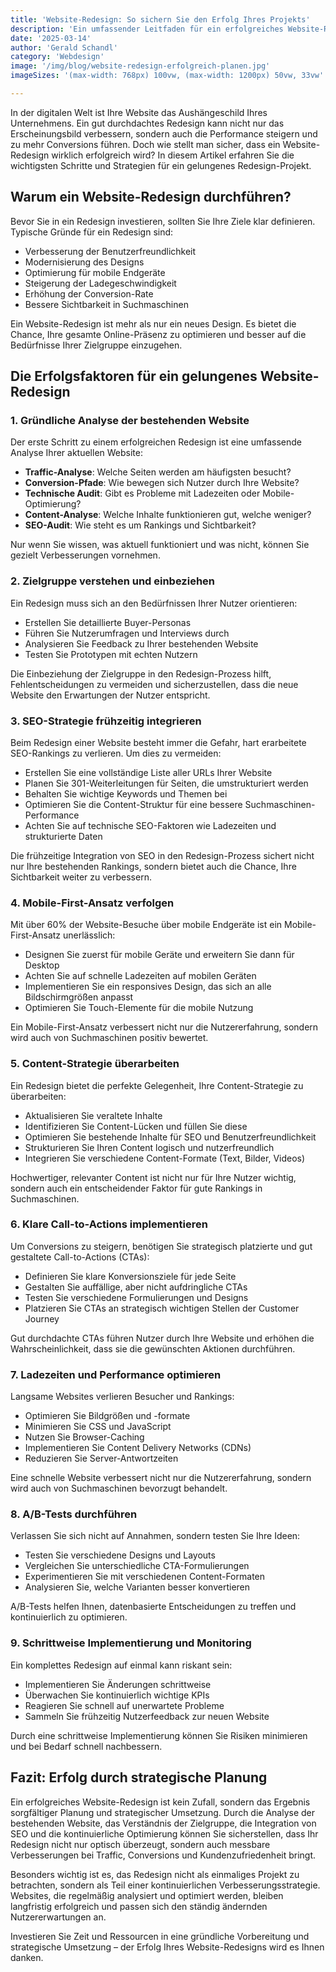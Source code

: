 ```yaml
---
title: 'Website-Redesign: So sichern Sie den Erfolg Ihres Projekts'
description: 'Ein umfassender Leitfaden für ein erfolgreiches Website-Redesign: Von der Analyse bis zur Implementierung. Erfahren Sie, wie Sie Ihr Redesign-Projekt strategisch planen und umsetzen.'
date: '2025-03-14'
author: 'Gerald Schandl'
category: 'Webdesign'
image: '/img/blog/website-redesign-erfolgreich-planen.jpg'
imageSizes: '(max-width: 768px) 100vw, (max-width: 1200px) 50vw, 33vw'

---
```


In der digitalen Welt ist Ihre Website das Aushängeschild Ihres Unternehmens. Ein gut durchdachtes Redesign kann nicht nur das Erscheinungsbild verbessern, sondern auch die Performance steigern und zu mehr Conversions führen. Doch wie stellt man sicher, dass ein Website-Redesign wirklich erfolgreich wird? In diesem Artikel erfahren Sie die wichtigsten Schritte und Strategien für ein gelungenes Redesign-Projekt.

## Warum ein Website-Redesign durchführen?

Bevor Sie in ein Redesign investieren, sollten Sie Ihre Ziele klar definieren. Typische Gründe für ein Redesign sind:

- Verbesserung der Benutzerfreundlichkeit
- Modernisierung des Designs
- Optimierung für mobile Endgeräte
- Steigerung der Ladegeschwindigkeit
- Erhöhung der Conversion-Rate
- Bessere Sichtbarkeit in Suchmaschinen

Ein Website-Redesign ist mehr als nur ein neues Design. Es bietet die Chance, Ihre gesamte Online-Präsenz zu optimieren und besser auf die Bedürfnisse Ihrer Zielgruppe einzugehen.

## Die Erfolgsfaktoren für ein gelungenes Website-Redesign

### 1. Gründliche Analyse der bestehenden Website

Der erste Schritt zu einem erfolgreichen Redesign ist eine umfassende Analyse Ihrer aktuellen Website:

- **Traffic-Analyse**: Welche Seiten werden am häufigsten besucht?
- **Conversion-Pfade**: Wie bewegen sich Nutzer durch Ihre Website?
- **Technische Audit**: Gibt es Probleme mit Ladezeiten oder Mobile-Optimierung?
- **Content-Analyse**: Welche Inhalte funktionieren gut, welche weniger?
- **SEO-Audit**: Wie steht es um Rankings und Sichtbarkeit?

Nur wenn Sie wissen, was aktuell funktioniert und was nicht, können Sie gezielt Verbesserungen vornehmen.

### 2. Zielgruppe verstehen und einbeziehen

Ein Redesign muss sich an den Bedürfnissen Ihrer Nutzer orientieren:

- Erstellen Sie detaillierte Buyer-Personas
- Führen Sie Nutzerumfragen und Interviews durch
- Analysieren Sie Feedback zu Ihrer bestehenden Website
- Testen Sie Prototypen mit echten Nutzern

Die Einbeziehung der Zielgruppe in den Redesign-Prozess hilft, Fehlentscheidungen zu vermeiden und sicherzustellen, dass die neue Website den Erwartungen der Nutzer entspricht.

### 3. SEO-Strategie frühzeitig integrieren

Beim Redesign einer Website besteht immer die Gefahr, hart erarbeitete SEO-Rankings zu verlieren. Um dies zu vermeiden:

- Erstellen Sie eine vollständige Liste aller URLs Ihrer Website
- Planen Sie 301-Weiterleitungen für Seiten, die umstrukturiert werden
- Behalten Sie wichtige Keywords und Themen bei
- Optimieren Sie die Content-Struktur für eine bessere Suchmaschinen-Performance
- Achten Sie auf technische SEO-Faktoren wie Ladezeiten und strukturierte Daten

Die frühzeitige Integration von SEO in den Redesign-Prozess sichert nicht nur Ihre bestehenden Rankings, sondern bietet auch die Chance, Ihre Sichtbarkeit weiter zu verbessern.

### 4. Mobile-First-Ansatz verfolgen

Mit über 60% der Website-Besuche über mobile Endgeräte ist ein Mobile-First-Ansatz unerlässlich:

- Designen Sie zuerst für mobile Geräte und erweitern Sie dann für Desktop
- Achten Sie auf schnelle Ladezeiten auf mobilen Geräten
- Implementieren Sie ein responsives Design, das sich an alle Bildschirmgrößen anpasst
- Optimieren Sie Touch-Elemente für die mobile Nutzung

Ein Mobile-First-Ansatz verbessert nicht nur die Nutzererfahrung, sondern wird auch von Suchmaschinen positiv bewertet.

### 5. Content-Strategie überarbeiten

Ein Redesign bietet die perfekte Gelegenheit, Ihre Content-Strategie zu überarbeiten:

- Aktualisieren Sie veraltete Inhalte
- Identifizieren Sie Content-Lücken und füllen Sie diese
- Optimieren Sie bestehende Inhalte für SEO und Benutzerfreundlichkeit
- Strukturieren Sie Ihren Content logisch und nutzerfreundlich
- Integrieren Sie verschiedene Content-Formate (Text, Bilder, Videos)

Hochwertiger, relevanter Content ist nicht nur für Ihre Nutzer wichtig, sondern auch ein entscheidender Faktor für gute Rankings in Suchmaschinen.

### 6. Klare Call-to-Actions implementieren

Um Conversions zu steigern, benötigen Sie strategisch platzierte und gut gestaltete Call-to-Actions (CTAs):

- Definieren Sie klare Konversionsziele für jede Seite
- Gestalten Sie auffällige, aber nicht aufdringliche CTAs
- Testen Sie verschiedene Formulierungen und Designs
- Platzieren Sie CTAs an strategisch wichtigen Stellen der Customer Journey

Gut durchdachte CTAs führen Nutzer durch Ihre Website und erhöhen die Wahrscheinlichkeit, dass sie die gewünschten Aktionen durchführen.

### 7. Ladezeiten und Performance optimieren

Langsame Websites verlieren Besucher und Rankings:

- Optimieren Sie Bildgrößen und -formate
- Minimieren Sie CSS und JavaScript
- Nutzen Sie Browser-Caching
- Implementieren Sie Content Delivery Networks (CDNs)
- Reduzieren Sie Server-Antwortzeiten

Eine schnelle Website verbessert nicht nur die Nutzererfahrung, sondern wird auch von Suchmaschinen bevorzugt behandelt.

### 8. A/B-Tests durchführen

Verlassen Sie sich nicht auf Annahmen, sondern testen Sie Ihre Ideen:

- Testen Sie verschiedene Designs und Layouts
- Vergleichen Sie unterschiedliche CTA-Formulierungen
- Experimentieren Sie mit verschiedenen Content-Formaten
- Analysieren Sie, welche Varianten besser konvertieren

A/B-Tests helfen Ihnen, datenbasierte Entscheidungen zu treffen und kontinuierlich zu optimieren.

### 9. Schrittweise Implementierung und Monitoring

Ein komplettes Redesign auf einmal kann riskant sein:

- Implementieren Sie Änderungen schrittweise
- Überwachen Sie kontinuierlich wichtige KPIs
- Reagieren Sie schnell auf unerwartete Probleme
- Sammeln Sie frühzeitig Nutzerfeedback zur neuen Website

Durch eine schrittweise Implementierung können Sie Risiken minimieren und bei Bedarf schnell nachbessern.

## Fazit: Erfolg durch strategische Planung

Ein erfolgreiches Website-Redesign ist kein Zufall, sondern das Ergebnis sorgfältiger Planung und strategischer Umsetzung. Durch die Analyse der bestehenden Website, das Verständnis der Zielgruppe, die Integration von SEO und die kontinuierliche Optimierung können Sie sicherstellen, dass Ihr Redesign nicht nur optisch überzeugt, sondern auch messbare Verbesserungen bei Traffic, Conversions und Kundenzufriedenheit bringt.

Besonders wichtig ist es, das Redesign nicht als einmaliges Projekt zu betrachten, sondern als Teil einer kontinuierlichen Verbesserungsstrategie. Websites, die regelmäßig analysiert und optimiert werden, bleiben langfristig erfolgreich und passen sich den ständig ändernden Nutzererwartungen an.

Investieren Sie Zeit und Ressourcen in eine gründliche Vorbereitung und strategische Umsetzung – der Erfolg Ihres Website-Redesigns wird es Ihnen danken.
